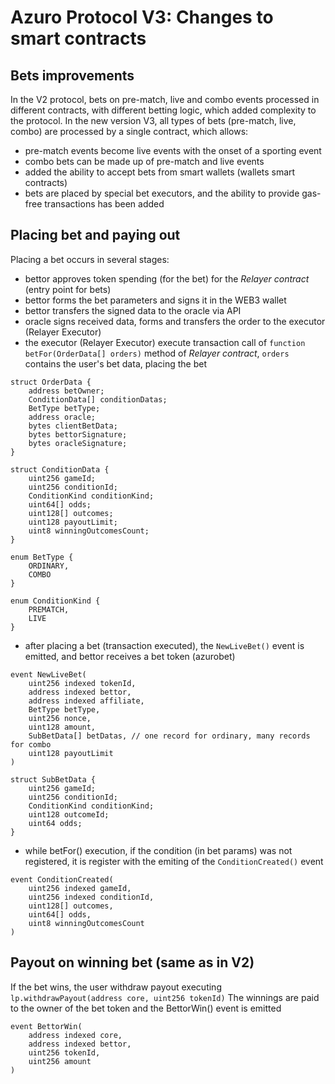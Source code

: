 # Azuro Protocol V3: Changes to smart contracts

## Bets improvements

In the V2 protocol, bets on pre-match, live and combo events processed in different contracts, with different betting logic, which added complexity to the protocol. In the new version V3, all types of bets (pre-match, live, combo) are processed by a single contract, which allows:
- pre-match events become live events with the onset of a sporting event
- combo bets can be made up of pre-match and live events
- added the ability to accept bets from smart wallets (wallets smart contracts)
- bets are placed by special bet executors, and the ability to provide gas-free transactions has been added

## Placing bet and paying out

Placing a bet occurs in several stages:
- bettor approves token spending (for the bet) for the *Relayer contract* (entry point for bets)
- bettor forms the bet parameters and signs it in the WEB3 wallet
- bettor transfers the signed data to the oracle via API
- oracle signs received data, forms and transfers the order to the executor (Relayer Executor)
- the executor (Relayer Executor) execute transaction call of `function betFor(OrderData[] orders)` method of *Relayer contract*, `orders` contains the user's bet data, placing the bet
```solidity
struct OrderData {
    address betOwner;
    ConditionData[] conditionDatas;
    BetType betType;
    address oracle;
    bytes clientBetData;
    bytes bettorSignature;
    bytes oracleSignature;
}

struct ConditionData {
    uint256 gameId;
    uint256 conditionId;
    ConditionKind conditionKind;
    uint64[] odds;
    uint128[] outcomes;
    uint128 payoutLimit;
    uint8 winningOutcomesCount;
}

enum BetType {
    ORDINARY,
    COMBO
}

enum ConditionKind {
    PREMATCH,
    LIVE
}
```
- after placing a bet (transaction executed), the `NewLiveBet()` event is emitted, and bettor receives a bet token (azurobet)
```solidity
event NewLiveBet(
    uint256 indexed tokenId,
    address indexed bettor,
    address indexed affiliate,
    BetType betType,
    uint256 nonce,
    uint128 amount,
    SubBetData[] betDatas, // one record for ordinary, many records for combo
    uint128 payoutLimit
)

struct SubBetData {
    uint256 gameId;
    uint256 conditionId;
    ConditionKind conditionKind;
    uint128 outcomeId;
    uint64 odds;
}
```
- while betFor() execution, if the condition (in bet params) was not registered, it is register with the emiting of the `ConditionCreated()` event
```solidity
event ConditionCreated(
    uint256 indexed gameId,
    uint256 indexed conditionId,
    uint128[] outcomes,
    uint64[] odds,
    uint8 winningOutcomesCount
)
```

## Payout on winning bet (same as in V2)
If the bet wins, the user withdraw payout executing `lp.withdrawPayout(address core, uint256 tokenId)`
The winnings are paid to the owner of the bet token and the BettorWin() event is emitted
```solidity
event BettorWin(
    address indexed core,
    address indexed bettor,
    uint256 tokenId,
    uint256 amount
)
```
